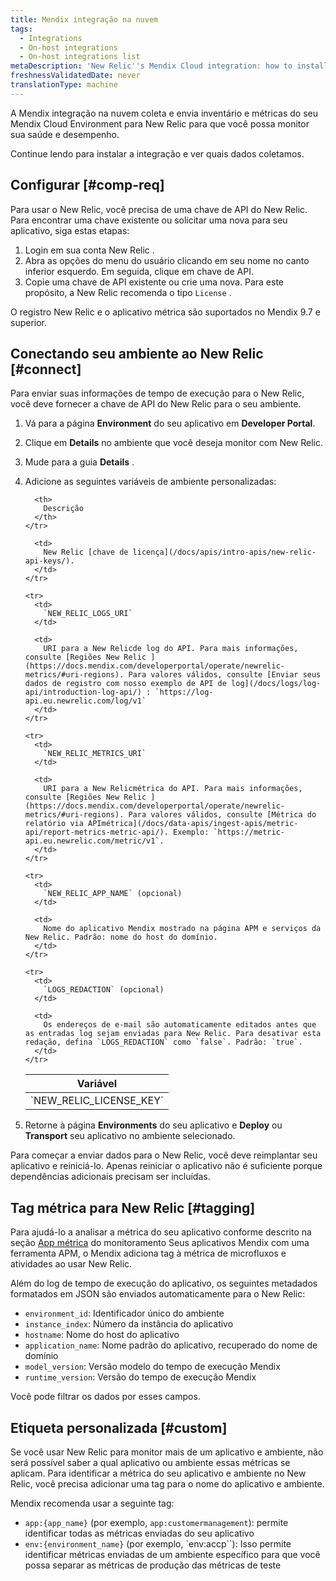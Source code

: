 ```yaml
---
title: Mendix integração na nuvem
tags:
  - Integrations
  - On-host integrations
  - On-host integrations list
metaDescription: 'New Relic''s Mendix Cloud integration: how to install it and configure it, and what data it reports.'
freshnessValidatedDate: never
translationType: machine
---
```


A Mendix integração na nuvem coleta e envia inventário e métricas do seu Mendix Cloud Environment para New Relic para que você possa monitor sua saúde e desempenho.

Continue lendo para instalar a integração e ver quais dados coletamos.

## Configurar [#comp-req]

Para usar o New Relic, você precisa de uma chave de API do New Relic. Para encontrar uma chave existente ou solicitar uma nova para seu aplicativo, siga estas etapas:

1. Login em sua conta New Relic .
2. Abra as opções do menu do usuário clicando em seu nome no canto inferior esquerdo. Em seguida, clique em chave de API.
3. Copie uma chave de API existente ou crie uma nova. Para este propósito, a New Relic recomenda o tipo `License` .

<Callout variant="important">
  O registro New Relic e o aplicativo métrica são suportados no Mendix 9.7 e superior.
</Callout>

## Conectando seu ambiente ao New Relic [#connect]

Para enviar suas informações de tempo de execução para o New Relic, você deve fornecer a chave de API do New Relic para o seu ambiente.

1. Vá para a página <DNT>**Environment**</DNT> do seu aplicativo em <DNT>**Developer Portal**</DNT>.

2. Clique em <DNT>**Details**</DNT> no ambiente que você deseja monitor com New Relic.

3. Mude para a guia <DNT>**Details**</DNT> .

4. Adicione as seguintes variáveis de ambiente personalizadas:

   <table>
     <thead>
       <tr>
         <th>
           Variável
         </th>

         <th>
           Descrição
         </th>
       </tr>
     </thead>

     <tbody>
       <tr>
         <td>
           `NEW_RELIC_LICENSE_KEY`
         </td>

         <td>
           New Relic [chave de licença](/docs/apis/intro-apis/new-relic-api-keys/).
         </td>
       </tr>

       <tr>
         <td>
           `NEW_RELIC_LOGS_URI`
         </td>

         <td>
           URI para a New Relicde log do API. Para mais informações, consulte [Regiões New Relic ](https://docs.mendix.com/developerportal/operate/newrelic-metrics/#uri-regions). Para valores válidos, consulte [Enviar seus dados de registro com nosso exemplo de API de log](/docs/logs/log-api/introduction-log-api/) : `https://log-api.eu.newrelic.com/log/v1`
         </td>
       </tr>

       <tr>
         <td>
           `NEW_RELIC_METRICS_URI`
         </td>

         <td>
           URI para a New Relicmétrica do API. Para mais informações, consulte [Regiões New Relic ](https://docs.mendix.com/developerportal/operate/newrelic-metrics/#uri-regions). Para valores válidos, consulte [Métrica do relatório via APImétrica](/docs/data-apis/ingest-apis/metric-api/report-metrics-metric-api/). Exemplo: `https://metric-api.eu.newrelic.com/metric/v1`.
         </td>
       </tr>

       <tr>
         <td>
           `NEW_RELIC_APP_NAME` (opcional)
         </td>

         <td>
           Nome do aplicativo Mendix mostrado na página APM e serviços da New Relic. Padrão: nome do host do domínio.
         </td>
       </tr>

       <tr>
         <td>
           `LOGS_REDACTION` (opcional)
         </td>

         <td>
           Os endereços de e-mail são automaticamente editados antes que as entradas log sejam enviadas para New Relic. Para desativar esta redação, defina `LOGS_REDACTION` como `false`. Padrão: `true`.
         </td>
       </tr>
     </tbody>
   </table>

5. Retorne à página <DNT>**Environments**</DNT> do seu aplicativo e <DNT>**Deploy**</DNT> ou <DNT>**Transport**</DNT> seu aplicativo no ambiente selecionado.

<Callout variant="important">
  Para começar a enviar dados para o New Relic, você deve reimplantar seu aplicativo e reiniciá-lo. Apenas reiniciar o aplicativo não é suficiente porque dependências adicionais precisam ser incluídas.
</Callout>

## Tag métrica para New Relic [#tagging]

Para ajudá-lo a analisar a métrica do seu aplicativo conforme descrito na seção [App métrica](https://docs.mendix.com/developerportal/operate/monitoring-with-apm/#app-metrics) do monitoramento Seus aplicativos Mendix com uma ferramenta APM, o Mendix adiciona tag à métrica de microfluxos e atividades ao usar New Relic.

Além do log de tempo de execução do aplicativo, os seguintes metadados formatados em JSON são enviados automaticamente para o New Relic:

* `environment_id`: Identificador único do ambiente
* `instance_index`: Número da instância do aplicativo
* `hostname`: Nome do host do aplicativo
* `application_name`: Nome padrão do aplicativo, recuperado do nome de domínio
* `model_version`: Versão modelo do tempo de execução Mendix
* `runtime_version`: Versão do tempo de execução Mendix

Você pode filtrar os dados por esses campos.

## Etiqueta personalizada [#custom]

Se você usar New Relic para monitor mais de um aplicativo e ambiente, não será possível saber a qual aplicativo ou ambiente essas métricas se aplicam. Para identificar a métrica do seu aplicativo e ambiente no New Relic, você precisa adicionar uma tag para o nome do aplicativo e ambiente.

Mendix recomenda usar a seguinte tag:

* `app:{app_name}` (por exemplo, `app:customermanagement`): permite identificar todas as métricas enviadas do seu aplicativo
* `env:{environment_name}` (por exemplo, \`env:accp\`\`): Isso permite identificar métricas enviadas de um ambiente específico para que você possa separar as métricas de produção das métricas de teste